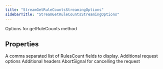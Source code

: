 ```yaml
---
title: "StreamGetRuleCountsStreamingOptions"
sidebarTitle: "StreamGetRuleCountsStreamingOptions"
---
```


Options for getRuleCounts method

## Properties

<ParamField name="rulesCountfields" type="`any`[]">
A comma separated list of RulesCount fields to display.
</ParamField>





<ParamField name="requestOptions" type="[`RequestOptions`](/xdks/typescript/reference/interfaces/RequestOptions)">
Additional request options
</ParamField>





<ParamField name="headers" type="`Record`\<`string`, `string`\>">
Additional headers
</ParamField>





<ParamField name="signal" type="`AbortSignal`">
AbortSignal for cancelling the request
</ParamField>



